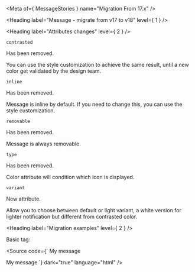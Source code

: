 
<Meta of={ MessageStories } name="Migration From 17.x" />

<Heading label="Message - migrate from v17 to v18" level={ 1 } />

<Heading label="Attributes changes" level={ 2 } />

`contrasted` <OdsBadge color="critical" label="Removed" size="sm" />

Has been removed.

You can use the style customization to achieve the same result, until a new color get validated by the design team.

`inline` <OdsBadge color="critical" label="Removed" size="sm" />

Has been removed.

Message is inline by default. If you need to change this, you can use the style customization.

`removable` <OdsBadge color="critical" label="Removed" size="sm" />

Has been removed.

Message is always removable.

`type` <OdsBadge color="critical" label="Removed" size="sm" />

Has been removed.

Color attribute will condition which icon is displayed.

`variant` <OdsBadge color="success" label="New" size="sm" />

New attribute.

Allow you to choose between default or light variant, a white version for lighter notification but different from contrasted color.

<Heading label="Migration examples" level={ 2 } />

Basic tag:

<Source code={`
<osds-message>
  My message
</osds-message>

<!-- is now -->

<ods-message>
  My message
</ods-message>
`}
        dark="true"
        language="html" />
